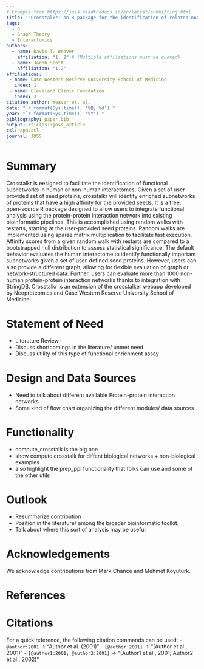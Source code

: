 ```yaml
---
# Example from https://joss.readthedocs.io/en/latest/submitting.html
title: '"Crosstalkr: an R package for the identification of related nodes in biological networks"'
tags:
  - R
  - Graph Theory
  - Interactomics
authors:
  - name: Davis T. Weaver
    affiliation: "1, 2" # (Multiple affiliations must be quoted)
  - name: Jacob Scott
    affiliation: "1,2"
affiliations:
 - name: Case Western Reserve University School of Medicine
   index: 1
 - name: Cleveland Clinic Foundation
   index: 2
citation_author: Weaver et. al.
date: "`r format(Sys.time(), '%B, %d')`"
year: "`r format(Sys.time(), '%Y')`"
bibliography: paper.bib
output: rticles::joss_article
csl: apa.csl
journal: JOSS
---
```


# Summary

Crosstalkr is eesigned to facilitate the identification of functional subnetworks in human or non-human interactomes. 
Given a set of user-provided set of seed proteins, crosstalkr will identify enriched subnetworks of proteins that have a high affinity for the provided seeds. 
It is a free, open-source R package designed to allow users to integrate functional analysis using the protein-protein interaction network into existing bioinformatic pipelines. 
This is accomplished using random walks with restarts, starting at the user-provided seed proteins. 
Random walks are implemented using sparse matrix multiplication to facilitate fast execution. 
Affinity scores from a given random walk with restarts are compared to a bootstrapped null distribution to assess statistical significance. 
The default behavior evaluates the human interactome to identify functionally important subnetworks given a set of user-defined seed proteins. 
However, users can also provide a different graph, allowing for flexible evaluation of graph or network-structured data. 
Further, users can evaluate more than 1000 non-human protein-protein interaction networks thanks to integration with StringDB.
Crosstalkr is an extension of the crosstalker webapp developed by Neoproteomics and Case Western Reserve University School of Medicine. 

# Statement of Need

 - Literature Review
 - Discuss shortcomings in the literature/ unmet need
 - Discuss utility of this type of functional enrichment assay

# Design and Data Sources

 - Need to talk about different available Protein-protein interaction networks
 - Some kind of flow chart organizing the different modules/ data sources

# Functionality
 - compute_crosstalk is the big one
 - show compute crosstalk for diffent biological networks + non-biological examples
 - also highlight the prep_ppi functionality that folks can use and some of the other utils

# Outlook
 - Resummarize contribution
 - Position in the literature/ among the broader bioinformatic toolkit. 
 - Talk about where this sort of analysis may be useful

# Acknowledgements

We acknowledge contributions from Mark Chance and Mehmet Koyuturk.

# References

# Citations

For a quick reference, the following citation commands can be used:
- `@author:2001`  ->  "Author et al. (2001)"
- `[@author:2001]` -> "(Author et al., 2001)"
- `[@author1:2001; @author2:2001]` -> "(Author1 et al., 2001; Author2 et al., 2002)"

